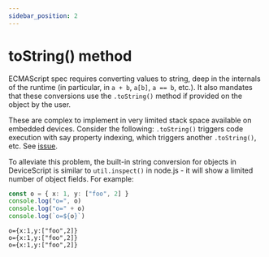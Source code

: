 ```yaml
---
sidebar_position: 2
---
```


# toString() method

ECMAScript spec requires converting values to string, deep in the internals of the runtime
(in particular, in `a + b`, `a[b]`, `a == b`, etc.).
It also mandates that these conversions use the `.toString()` method if provided on the object
by the user.

These are complex to implement in very limited stack space available on embedded devices.
Consider the following: `.toString()` triggers code execution with
say property indexing, which triggers another `.toString()`, etc.
See [issue](https://github.com/microsoft/devicescript/issues/41).

To alleviate this problem, the built-in string conversion for objects in DeviceScript
is similar to `util.inspect()` in node.js - it will show a limited number of object fields.
For example:

```ts
const o = { x: 1, y: ["foo", 2] }
console.log("o=", o)
console.log("o=" + o)
console.log(`o=${o}`)
```

```console title="Output"
o={x:1,y:["foo",2]}
o={x:1,y:["foo",2]}
o={x:1,y:["foo",2]}
```
